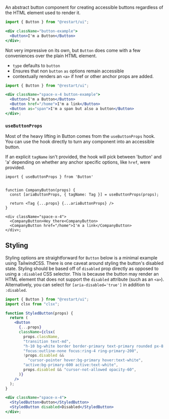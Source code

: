 An abstract button component for creating accessible buttons regardless of the HTML
element used to render it.

```jsx live
import { Button } from "@restart/ui";

<div className="button-example">
  <Button>I'm a Button</Button>
</div>;
```

Not very impressive on its own, but `Button` does come with a few conveniences
over the plain HTML element.

- `type` defaults to `button`
- Ensures that non `button` `as` options remain accessible
- contextually renders an `<a>` if href or other anchor props are added.

```jsx live
import { Button } from "@restart/ui";

<div className="space-x-4 button-example">
  <Button>I'm a Button</Button>
  <Button href="/home">I'm a link</Button>
  <Button as="span">I'm a span but also a button</Button>
</div>;
```

### `useButtonProps`

Most of the heavy lifting in Button comes from the `useButtonProps` hook. You
can use the hook directly to turn any component into an accessible button.

If an explicit `tagName` isn't provided, the hook will pick between 'button' and 'a'
depending on whether any anchor specific options, like `href`, were provided.

```tsx
import { useButtonProps } from 'Button'


function CompanyButton(props) {
  const [ariaButtonProps, { tagName: Tag }] = useButtonProps(props);

  return <Tag {...props} {...ariaButtonProps} />
}

<div className="space-x-4">
  <CompanyButton>Hey there<CompanyButton>
  <CompanyButton href="/home">I'm a link</CompanyButton>
</div>;
```

## Styling

Styling options are straightforward for `Button` below is a minimal example using TailwindCSS.
There is one caveat around styling the button's disabled state. Styling should be based off
of `disabled` prop directly as opposed to using a `:disabled` CSS selector.
This is because the button may render an HTML element that does not support
the `disabled` attribute (such as an `<a>`). Alternatively, you can select for `[aria-disabled='true']`
in addition to `:disabled`.

```jsx live
import { Button } from "@restart/ui";
import clsx from "clsx";

function StyledButton(props) {
  return (
    <Button
      {...props}
      className={clsx(
        props.className,
        "transition text-md",
        "h-10 bg-white border border-primary text-primary rounded px-8 mt-4 appearance-none text-center whitespace-no-wrap",
        "focus:outline-none focus:ring-4 ring-primary-200",
        !props.disabled &&
          "cursor-pointer hover:bg-primary hover:text-white",
        "active:bg-primary-600 active:text-white",
        props.disabled && "cursor-not-allowed opacity-60",
      )}
    />
  );
}

<div className="space-x-4">
  <StyledButton>Button</StyledButton>
  <StyledButton disabled>Disabled</StyledButton>
</div>;
```
